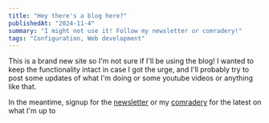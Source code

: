```yaml
---
title: "Hey there's a blog here?"
publishedAt: "2024-11-4"
summary: "I might not use it! Follow my newsletter or comradery!"
tags: "Configuration, Web development"
---
```


This is a brand new site so I'm not sure if I'll be using the blog! I wanted to keep the functionality intact in case I got the urge, and I'll probably try to post some updates of what I'm doing or some youtube videos or anything like that.

In the meantime, signup for the [newsletter](http://newsletter.adambell.games) or my [comradery](https://comradery.co/adamebell) for the latest on what I'm up to